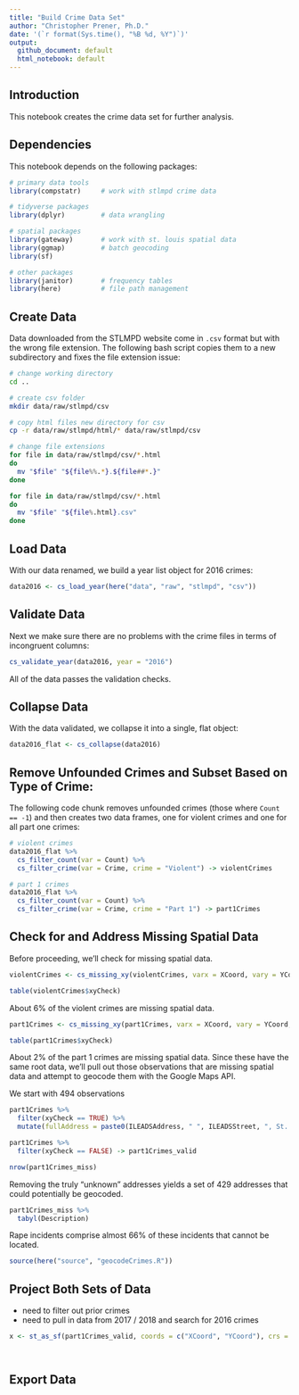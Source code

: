 ```yaml
---
title: "Build Crime Data Set"
author: "Christopher Prener, Ph.D."
date: '(`r format(Sys.time(), "%B %d, %Y")`)'
output: 
  github_document: default
  html_notebook: default 
---
```


## Introduction
This notebook creates the crime data set for further analysis.

## Dependencies
This notebook depends on the following packages:

```r
# primary data tools
library(compstatr)     # work with stlmpd crime data

# tidyverse packages
library(dplyr)         # data wrangling

# spatial packages
library(gateway)       # work with st. louis spatial data
library(ggmap)         # batch geocoding
library(sf)

# other packages
library(janitor)       # frequency tables
library(here)          # file path management
```

## Create Data
Data downloaded from the STLMPD website come in `.csv` format but with the wrong file extension. The following bash script copies them to a new subdirectory and fixes the file extension issue:

```bash
# change working directory
cd ..

# create csv folder
mkdir data/raw/stlmpd/csv

# copy html files new directory for csv
cp -r data/raw/stlmpd/html/* data/raw/stlmpd/csv

# change file extensions
for file in data/raw/stlmpd/csv/*.html
do
  mv "$file" "${file%%.*}.${file##*.}"
done

for file in data/raw/stlmpd/csv/*.html
do
  mv "$file" "${file%.html}.csv"
done
```

## Load Data
With our data renamed, we build a year list object for 2016 crimes:

```r
data2016 <- cs_load_year(here("data", "raw", "stlmpd", "csv"))
```

## Validate Data
Next we make sure there are no problems with the crime files in terms of incongruent columns:

```r
cs_validate_year(data2016, year = "2016")
```

All of the data passes the validation checks.

## Collapse Data
With the data validated, we collapse it into a single, flat object:

```r
data2016_flat <- cs_collapse(data2016)
```

## Remove Unfounded Crimes and Subset Based on Type of Crime:
The following code chunk removes unfounded crimes (those where `Count == -1`) and then creates two data frames, one for violent crimes and one for all part one crimes:

```r
# violent crimes
data2016_flat %>% 
  cs_filter_count(var = Count) %>%
  cs_filter_crime(var = Crime, crime = "Violent") -> violentCrimes

# part 1 crimes
data2016_flat %>% 
  cs_filter_count(var = Count) %>%
  cs_filter_crime(var = Crime, crime = "Part 1") -> part1Crimes
```

## Check for and Address Missing Spatial Data
Before proceeding, we'll check for missing spatial data.

```r
violentCrimes <- cs_missing_xy(violentCrimes, varx = XCoord, vary = YCoord, newVar = xyCheck)

table(violentCrimes$xyCheck)
```

About 6% of the violent crimes are missing spatial data.

```r
part1Crimes <- cs_missing_xy(part1Crimes, varx = XCoord, vary = YCoord, newVar = xyCheck)

table(part1Crimes$xyCheck)
```

About 2% of the part 1 crimes are missing spatial data. Since these have the same root data, we'll pull out those observations that are missing spatial data and attempt to geocode them with the Google Maps API. 

We start with 494 observations

```r
part1Crimes %>% 
  filter(xyCheck == TRUE) %>%
  mutate(fullAddress = paste0(ILEADSAddress, " ", ILEADSStreet, ", St. Louis, MO" )) -> part1Crimes_miss

part1Crimes %>% 
  filter(xyCheck == FALSE) -> part1Crimes_valid

nrow(part1Crimes_miss)
```

Removing the truly "unknown" addresses yields a set of 429 addresses that could potentially be geocoded.

```r
part1Crimes_miss %>%
  tabyl(Description)
```

Rape incidents comprise almost 66% of these incidents that cannot be located.

```r
source(here("source", "geocodeCrimes.R"))
```

## Project Both Sets of Data

- need to filter out prior crimes
- need to pull in data from 2017 / 2018 and search for 2016 crimes

```r
x <- st_as_sf(part1Crimes_valid, coords = c("XCoord", "YCoord"), crs = 32615)
```


```r

```


```r

```

## Export Data


```r

```

